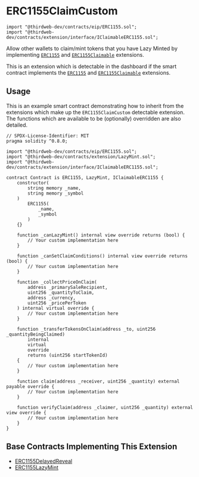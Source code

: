 
# ERC1155ClaimCustom

```solidity
import "@thirdweb-dev/contracts/eip/ERC1155.sol";
import "@thirdweb-dev/contracts/extension/interface/IClaimableERC1155.sol";
```

Allow other wallets to claim/mint tokens that you have Lazy Minted by
implementing [`ERC1155`](/contracts/build/extensions/erc-1155/ERC1155) and [`ERC1155Claimable`](/solidity/extensions/erc1155claimable) extensions.

This is an extension which is detectable in the dashboard if the smart contract implements the
[`ERC1155`](/contracts/build/extensions/erc-1155/ERC1155) and [`ERC1155Claimable`](/solidity/extensions/erc1155claimable) extensions.

<GithubButtonLink href="https://github.com/thirdweb-dev/contracts/blob/main/contracts/extension/interface/IClaimableERC1155.sol" />

## Usage

This is an example smart contract demonstrating how to inherit from the extensions which make up the `ERC1155ClaimCustom` detectable extension.
The functions which are available to be (optionally) overridden are also detailed.

```solidity
// SPDX-License-Identifier: MIT
pragma solidity ^0.8.0;

import "@thirdweb-dev/contracts/eip/ERC1155.sol";
import "@thirdweb-dev/contracts/extension/LazyMint.sol";
import "@thirdweb-dev/contracts/extension/interface/IClaimableERC1155.sol";

contract Contract is ERC1155, LazyMint, IClaimableERC1155 {
    constructor(
        string memory _name,
        string memory _symbol
    )
        ERC1155(
            _name,
            _symbol
        )
    {}

    function _canLazyMint() internal view override returns (bool) {
        // Your custom implementation here
    }

    function _canSetClaimConditions() internal view override returns (bool) {
        // Your custom implementation here
    }

    function _collectPriceOnClaim(
        address _primarySaleRecipient,
        uint256 _quantityToClaim,
        address _currency,
        uint256 _pricePerToken
    ) internal virtual override {
        // Your custom implementation here
    }

    function _transferTokensOnClaim(address _to, uint256 _quantityBeingClaimed)
        internal
        virtual
        override
        returns (uint256 startTokenId)
    {
        // Your custom implementation here
    }

    function claim(address _receiver, uint256 _quantity) external payable override {
        // Your custom implementation here
    }

    function verifyClaim(address _claimer, uint256 _quantity) external view override {
        // Your custom implementation here
    }
}
```

## Base Contracts Implementing This Extension

- [ERC1155DelayedReveal](/solidity/base-contract/erc1155delayedreveal)
- [ERC1155LazyMint](/contracts/build/base-contracts/erc-1155/lazy-mint)
